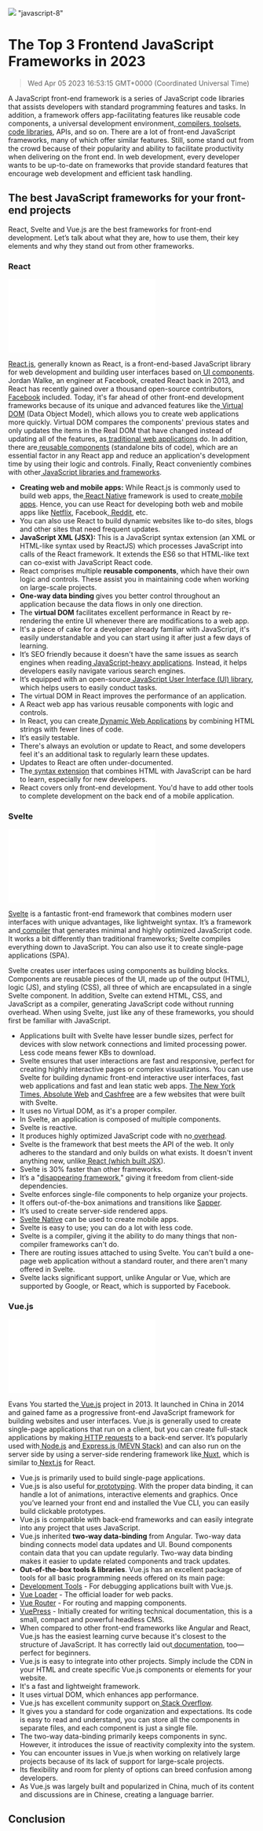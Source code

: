![](https://uploads-ssl.webflow.com/6143afec68f555387049efb3/63dd7f63ba8bad35f545db28_top-javascript-frameworks_f26fd3b058dfd6139d9c11e9eee38b47_2000.jpeg)
"javascript-8"
# The Top 3 Frontend JavaScript Frameworks in 2023
> Wed Apr 05 2023 16:53:15 GMT+0000 (Coordinated Universal Time)

A JavaScript front-end framework is a series of JavaScript code libraries that assists developers with standard programming features and tasks. In addition, a framework offers app-facilitating features like reusable code components, a universal development environment,<a href="https://www.guru99.com/best-javascript-ide.html" target="_blank" rel="noopener noreferrer"> compilers</a>,<a href="https://x-team.com/blog/essential-javascript-tools/" target="_blank" rel="noopener noreferrer"> toolsets,</a><a href="https://www.analyticsinsight.net/how-to-get-started-with-external-code-libraries/#:~:text=A%20code%20library%20typically%20allows,the%20reliability%20of%20the%20software." target="_blank" rel="noopener noreferrer"> code libraries</a>, APIs, and so on.
There are a lot of front-end JavaScript frameworks, many of which offer similar features. Still, some stand out from the crowd because of their popularity and ability to facilitate productivity when delivering on the front end. In web development, every developer wants to be up-to-date on frameworks that provide standard features that encourage web development and efficient task handling.

## The best JavaScript frameworks for your front-end projects
React, Svelte and Vue.js are the best frameworks for front-end development. Let’s talk about what they are, how to use them, their key elements and why they stand out from other frameworks.

### React
![](om/6143afec68f555387049efb3/6321d8ed4909549508c81bf3_image4_2e449dfcf396ffaa2472ae290d99852f_800.p)

<a href="https://reactjs.org/" target="_blank" rel="noopener noreferrer">React.js</a>, generally known as React, is a front-end-based JavaScript library for web development and building user interfaces based on<a href="https://mui.com/" target="_blank" rel="noopener noreferrer"> UI components</a>. Jordan Walke, an engineer at Facebook, created React back in 2013, and React has recently gained over a thousand open-source contributors,<a href="https://web.facebook.com/?_rdc=1&amp;_rdr" target="_blank" rel="noopener noreferrer"> Facebook</a> included. Today, it's far ahead of other front-end development frameworks because of its unique and advanced features like the<a href="https://www.codecademy.com/article/react-virtual-dom" target="_blank" rel="noopener noreferrer"> Virtual DOM</a> (Data Object Model), which allows you to create web applications more quickly. Virtual DOM compares the components' previous states and only updates the items in the Real DOM that have changed instead of updating all of the features, as<a href="https://www.sciencedirect.com/topics/computer-science/traditional-web-application" target="_blank" rel="noopener noreferrer"> traditional web applications</a> do. In addition, there are<a href="https://www.bigbinary.com/books/learn-rubyonrails-book/creating-reusable-components" target="_blank" rel="noopener noreferrer"> reusable components</a> (standalone bits of code), which are an essential factor in any React app and reduce an application's development time by using their logic and controls. Finally, React conveniently combines with other<a href="https://kinsta.com/blog/javascript-libraries/" target="_blank" rel="noopener noreferrer"> JavaScript libraries and frameworks</a>.
- <strong>Creating web and mobile apps:</strong> While React.js is commonly used to build web apps, the<a href="https://reactnative.dev/" target="_blank" rel="noopener noreferrer"> React Native</a> framework is used to create<a href="https://www.techopedia.com/definition/2953/mobile-application-mobile-app#:~:text=A%20mobile%20application%2C%20most%20commonly,to%20those%20accessed%20on%20PCs." target="_blank" rel="noopener noreferrer"> mobile apps</a>. Hence, you can use React for developing both web and mobile apps like <a href="https://www.netflix.com/browse" target="_blank" rel="noopener noreferrer">Netflix</a>, Facebook,<a href="https://www.reddit.com/" target="_blank" rel="noopener noreferrer"> Reddit</a>, etc.
- You can also use React to build dynamic websites like to-do sites, blogs and other sites that need frequent updates.
- <strong>JavaScript XML (JSX):</strong> This is a JavaScript syntax extension (an XML or HTML-like syntax used by ReactJS) which processes JavaScript into calls of the React framework. It extends the ES6 so that HTML-like text can co-exist with JavaScript React code.
- React comprises multiple <strong>reusable components</strong>, which have their own logic and controls. These assist you in maintaining code when working on large-scale projects.
- <strong>One-way data binding </strong>gives you better control throughout an application because the data flows in only one direction.
- The <strong>virtual DOM</strong> facilitates excellent performance in React by re-rendering the entire UI whenever there are modifications to a web app.
- It's a piece of cake for a developer already familiar with JavaScript, it's easily understandable and you can start using it after just a few days of learning.
- It’s SEO friendly because it doesn't have the same issues as search engines when reading<a href="https://www.tugberkugurlu.com/archive/javascript-heavy-maintainable-web-applications-by-a-n00b--101-leveraging-existing-libraries" target="_blank" rel="noopener noreferrer"> JavaScript-heavy applications</a>. Instead, it helps developers easily navigate various search engines.
- It’s equipped with an open-source<a href="https://geekflare.com/best-javascript-ui-libraries/" target="_blank" rel="noopener noreferrer"> JavaScript User Interface (UI) library</a>, which helps users to easily conduct tasks.
- The virtual DOM in React improves the performance of an application.
- A React web app has various reusable components with logic and controls.
- In React, you can create<a href="https://www.ramotion.com/blog/dynamic-web-application-development/" target="_blank" rel="noopener noreferrer"> Dynamic Web Applications</a> by combining HTML strings with fewer lines of code.
- It’s easily testable.
- There's always an evolution or update to React, and some developers feel it's an additional task to regularly learn these updates.
- Updates to React are often under-documented.
- The<a href="https://javascript.plainenglish.io/what-is-jsx-in-react-a2f3e9019905" target="_blank" rel="noopener noreferrer"> syntax extension</a> that combines HTML with JavaScript can be hard to learn, especially for new developers.
- React covers only front-end development. You'd have to add other tools to complete development on the back end of a mobile application.

### Svelte

![](m/6143afec68f555387049efb3/6321d8ed490954f9c8c81bf2_image2_05e4eeca49e4512bc0a98ce010e9bcf1_800.p)

<a href="https://svelte.dev/" target="_blank" rel="noopener noreferrer">Svelte</a> is a fantastic front-end framework that combines modern user interfaces with unique advantages, like lightweight syntax. It’s a framework and<a href="https://dev.to/joshnuss/svelte-compiler-under-the-hood-4j20" target="_blank" rel="noopener noreferrer"> compiler</a> that generates minimal and highly optimized JavaScript code. It works a bit differently than traditional frameworks; Svelte compiles everything down to JavaScript. You can also use it to create single-page applications (SPA).

Svelte creates user interfaces using components as building blocks. Components are reusable pieces of the UI, made up of the output (HTML), logic (JS), and styling (CSS), all three of which are encapsulated in a single Svelte component. In addition, Svelte can extend HTML, CSS, and JavaScript as a compiler, generating JavaScript code without running overhead. When using Svelte, just like any of these frameworks, you should first be familiar with JavaScript.
- Applications built with Svelte have lesser bundle sizes, perfect for devices with slow network connections and limited processing power. Less code means fewer KBs to download.
- Svelte ensures that user interactions are fast and responsive, perfect for creating highly interactive pages or complex visualizations. You can use Svelte for building dynamic front-end interactive user interfaces, fast web applications and fast and lean static web apps. <a href="https://www.nytimes.com/subscription?campaignId=7UXFY&amp;ds_c=71700000073311507&amp;gclid=CjwKCAjwo_KXBhAaEiwA2RZ8hEEedrkOibfccYWyB-3UGkSJapswL-p-sG6EFXbfdR2FSz3Q1HL-2hoC624QAvD_BwE&amp;gclsrc=aw.ds" target="_blank" rel="noopener noreferrer">The New York Times</a>,<a href="https://www.absoluteweb.com/" target="_blank" rel="noopener noreferrer"> Absolute Web</a> and<a href="https://www.cashfree.com/" target="_blank" rel="noopener noreferrer"> Cashfree</a> are a few websites that were built with Svelte.
- It uses no Virtual DOM, as it's a proper compiler.
- In Svelte, an application is composed of multiple components.
- Svelte is reactive.
- It produces highly optimized JavaScript code with no<a href="https://stackoverflow.com/questions/2860234/what-is-overhead" target="_blank" rel="noopener noreferrer"> overhead</a>.
- Svelte is the framework that best meets the API of the web. It only adheres to the standard and only builds on what exists. It doesn't invent anything new, unlike<a href="https://reactjs.org/docs/introducing-jsx.html" target="_blank" rel="noopener noreferrer"> React (which built JSX</a>).
- Svelte is 30% faster than other frameworks.
- It’s a &quot;<a href="https://v2.svelte.dev/" target="_blank" rel="noopener noreferrer">disappearing framework</a>,&quot; giving it freedom from client-side dependencies.
- Svelte enforces single-file components to help organize your projects.
- It offers out-of-the-box animations and transitions like <a href="https://sapper.svelte.dev/" target="_blank" rel="noopener noreferrer">Sapper</a>.
- It’s used to create server-side rendered apps.
- <a href="https://svelte-native.technology/" target="_blank" rel="noopener noreferrer">Svelte Native</a> can be used to create mobile apps.
- Svelte is easy to use; you can do a lot with less code.
- Svelte is a compiler, giving it the ability to do many things that non-compiler frameworks can't do.
- There are routing issues attached to using Svelte. You can't build a one-page web application without a standard router, and there aren't many offered in Svelte.
- Svelte lacks significant support, unlike Angular or Vue, which are supported by Google, or React, which is supported by Facebook.

### Vue.js
![](m/6143afec68f555387049efb3/6321d8ed490954497ec81bf1_image3_b69d4d39a01d69afb081c5847b353384_800.p)

Evans You started the<a href="https://vuejs.org/guide/introduction.html" target="_blank" rel="noopener noreferrer"> Vue.js</a> project in 2013. It launched in China in 2014 and gained fame as a progressive front-end JavaScript framework for building websites and user interfaces. Vue.js is generally used to create single-page applications that run on a client, but you can create full-stack applications by making<a href="https://www.tutorialspoint.com/http/http_requests.htm" target="_blank" rel="noopener noreferrer"> HTTP requests</a> to a back-end server. It’s popularly used with<a href="https://nodejs.org/en/docs/" target="_blank" rel="noopener noreferrer"> Node.js</a> and<a href="https://expressjs.com/" target="_blank" rel="noopener noreferrer"> Express.js</a><a href="https://www.educative.io/answers/what-is-mevn-stack" target="_blank" rel="noopener noreferrer"> (MEVN Stack)</a> and can also run on the server side by using a server-side rendering framework like<a href="https://nuxtjs.org/" target="_blank" rel="noopener noreferrer"> Nuxt</a>, which is similar to<a href="https://nextjs.org/" target="_blank" rel="noopener noreferrer"> Next.js</a> for React.
- Vue.js is primarily used to build single-page applications.
- Vue.js is also useful for<a href="https://xd.adobe.com/ideas/process/ui-design/what-is-prototyping/#:~:text=Prototyping%20is%20a%20process%20in,a%20final%20product%20is%20developed." target="_blank" rel="noopener noreferrer"> prototyping</a>. With the proper data binding, it can handle a lot of animations, interactive elements and graphics. Once you’ve learned your front end and installed the Vue CLI, you can easily build clickable prototypes.
- Vue.js is compatible with back-end frameworks and can easily integrate into any project that uses JavaScript.
- Vue.js inherited <strong>two-way data-binding</strong> from Angular. Two-way data binding connects model data updates and UI. Bound components contain data that you can update regularly. Two-way data binding makes it easier to update related components and track updates.
- <strong>Out-of-the-box tools &amp; libraries</strong>. Vue.js has an excellent package of tools for all basic programming needs offered on its main page:
- <a href="https://github.com/vuejs/vue-devtools" target="_blank" rel="noopener noreferrer">Development Tools</a> - For debugging applications built with Vue.js.
- <a href="https://vue-loader.vuejs.org/" target="_blank" rel="noopener noreferrer">Vue Loader</a> - The official loader for web packs.
- <a href="https://router.vuejs.org/" target="_blank" rel="noopener noreferrer">Vue Router</a> - For routing and mapping components.
- <a href="https://v1.vuepress.vuejs.org/" target="_blank" rel="noopener noreferrer">VuePress</a> - Initially created for writing technical documentation, this is a small, compact and powerful headless CMS.
- When compared to other front-end frameworks like Angular and React, Vue.js has the easiest learning curve because it's closest to the structure of JavaScript. It has correctly laid out<a href="https://vuejs.org/guide/quick-start.html" target="_blank" rel="noopener noreferrer"> documentation</a>, too— perfect for beginners.
- Vue.js is easy to integrate into other projects. Simply include the CDN in your HTML and create specific Vue.js components or elements for your website.
- It's a fast and lightweight framework.
- It uses virtual DOM, which enhances app performance.
- Vue.js has excellent community support on<a href="https://stackoverflow.com/tags/vue.js/hot" target="_blank" rel="noopener noreferrer"> Stack Overflow</a>.
- It gives you a standard for code organization and expectations. Its code is easy to read and understand, you can store all the components in separate files, and each component is just a single file.
- The two-way data-binding primarily keeps components in sync. However, it introduces the issue of reactivity complexity into the system.
- You can encounter issues in Vue.js when working on relatively large projects because of its lack of support for large-scale projects.
- Its flexibility and room for plenty of options can breed confusion among developers.
- As Vue.js was largely built and popularized in China, much of its content and discussions are in Chinese, creating a language barrier.


## Conclusion
